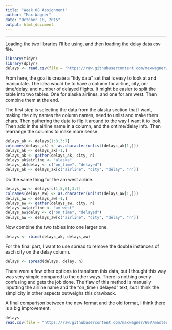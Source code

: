 ```yaml
---
title: "Week 08 Assignment"
author: "Max Wagner"
date: "October 18, 2015"
output: html_document
---
```

***

Loading the two libraries I'll be using, and then loading the delay data csv file.
```r
library(tidyr)
library(dplyr)
delays <- read.csv(file = "https://raw.githubusercontent.com/maxwagner/607/master/week06/delays.csv", header = FALSE)
```


From here, the goal is create a "tidy data" set that is easy to look at and manipulate. The idea would be to have a column for airline, city, on-time/delay, and number of delayed flights. It might be easier to split the table into two tables. One for alaska airlines, and one for am west. Then combine them at the end.

The first step is selecting the data from the alaska section that I want, making the city names the column names, need to unlist and make them chars. Then gathering the data to flip it around to the way I want it to look. Then add in the airline name in a column, and the ontime/delay info. Then rearrange the columns to make more sense.
```r
delays_ak <- delays[1:3,3:7]
colnames(delays_ak) <- as.character(unlist(delays_ak[1,]))
delays_ak <- delays_ak[-1,]
delays_ak <- gather(delays_ak, city, n)
delays_ak$airline <- "alaska"
delays_ak$delay <- c("on_time", "delayed")
delays_ak <- delays_ak[c("airline", "city", "delay", "n")]
```

Do the same thing for the am west airline.
```r
delays_aw <- delays[c(1,5,6),3:7]
colnames(delays_aw) <- as.character(unlist(delays_aw[1,]))
delays_aw <- delays_aw[-1,]
delays_aw <- gather(delays_aw, city, n)
delays_aw$airline <- "am west"
delays_aw$delay <- c("on_time", "delayed")
delays_aw <- delays_aw[c("airline", "city", "delay", "n")]
```

Now combine the two tables into one larger one.
```r
delays <- rbind(delays_ak, delays_aw)
```

For the final part, I want to use spread to remove the double instances of each city on the delay column.
```r
delays <- spread(delays, delay, n)
```

There were a few other options to transform this data, but I thought this way was very simple compared to the other ways. There is nothing overly confusing and gets the job done. The flaw of this method is manually inputting the airline name and the "on_time / delayed" text, but I think the simplicity in other aspects outweighs this drawback. 

A final comparison between the new format and the old format, I think there is a big improvement.
```r
delays
read.csv(file = "https://raw.githubusercontent.com/maxwagner/607/master/week06/delays.csv", header = FALSE)
```